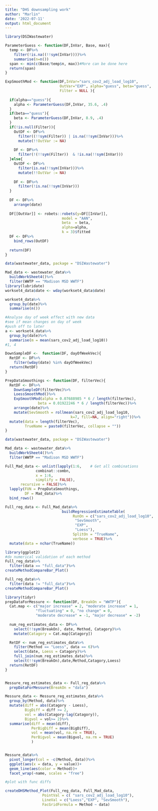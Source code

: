 ```yaml
---
title: "DHS downsampling work"
author: "Marlin"
date: '2022-07-11'
output: html_document
---
```


```r
library(DSIWastewater)
```

```r
ParameterGuess <- function(DF,InVar, Base, max){
  temp <- DF%>%
    filter(!is.na((!!sym(InVar))))%>%
    summarise(n=n())
  span <- min(c(Base/temp$n, max))#More can be done here
  return(span)
}

ExpSmoothMod <- function(DF,InVar="sars_cov2_adj_load_log10",
                         OutVar="EXP", alpha="guess", beta="guess",
                         Filter = NULL ){
  
  if(alpha=="guess"){
    alpha <- ParameterGuess(DF,InVar, 35.6, .4)
  }
  if(beta=="guess"){
    beta <- ParameterGuess(DF,InVar, 8.9, .4)
  }
  if(!is.null(Filter)){
    OutDF <- DF%>%
      filter((!!sym(Filter)) | is.na(!!sym(InVar)))%>%
      mutate(!!OutVar := NA)
    
    DF <- DF%>%
      filter(!(!!sym(Filter))  & !is.na(!!sym(InVar)))
  }else{
    OutDF <- DF%>%
      filter(is.na(!!sym(InVar)))%>%
      mutate(!!OutVar := NA)
    
    DF <- DF%>%
      filter(!is.na(!!sym(InVar)))
  }
  
  DF <- DF%>%
    arrange(date)
  
  DF[[OutVar]] <- robets::robets(y=DF[[InVar]],
                          model = "AAN",
                          beta  = beta,
                          alpha=alpha,
                          k = 3)$fitted
  DF <- DF%>%
    bind_rows(OutDF)
  
  return(DF)
}

```

```r
data(wastewater_data, package = "DSIWastewater")

Mad_data <- wastewater_data%>%
  buildWorkSheet4()%>%
  filter(WWTP == "Madison MSD WWTF")
library(lubridate)
workset4_data$date <- wday(workset4_data$date)

workset4_data%>%
  group_by(date)%>%
  summarise(n())
```

```r
#Analyse day of week effect with new data
#see if mean changes on day of week
#push off to later
a <- workset4_data%>%
  group_by(date)%>%
  summarise(m = mean(sars_cov2_adj_load_log10))
#1, 4
```

```r
DownSampleDF <-  function(DF, dayOfWeekVec){
  RetDF <- DF%>%
    filter(wday(date) %in% dayOfWeekVec)
  return(RetDF)
}

PrepDataSmoothings <- function(DF, filterVec){
  RetDF <- DF%>%
    DownSampleDF(filterVec)%>%
    LoessSmoothMod()%>%
    ExpSmoothMod(alpha = 0.07688985 * 6 / length(filterVec),
               beta = 0.01922246 * 6 / length(filterVec))%>%
    arrange(date)%>%
    mutate(SevSmooth = rollmean(sars_cov2_adj_load_log10,
                              k=7, fill=NA, align="right"))%>%
  mutate(data = length(filterVec),
         TrueName = paste0(filterVec, collapse = ""))
}
```

```r
data(wastewater_data, package = "DSIWastewater")

Mad_data <- wastewater_data%>%
  buildWorkSheet4()%>%
  filter(WWTP == "Madison MSD WWTF")

Full_Mad_data <- unlist(lapply(1:6,    # Get all combinations
              combinat::combn, 
              x = 1:6,
              simplify = FALSE), 
       recursive = FALSE)%>%
  lapply(FUN = PrepDataSmoothings,
         DF = Mad_data)%>%
  bind_rows()

```

```r

Full_reg_data <- Full_Mad_data%>%
                          buildRegressionEstimateTable(
                               RunOn = c("sars_cov2_adj_load_log10",
                                "SevSmooth",
                                "EXP",
                                "Loess"),
                               SplitOn = "TrueName",
                               verbose = TRUE)%>%
  mutate(data = nchar(TrueName))
```

```r
library(ggplot2)
#do numerical validation of each method
Full_reg_data%>%
  filter(data == "full_data")%>%
createMethodCompareBar_Plot()

Full_reg_data%>%
  filter(data != "full_data")%>%
createMethodCompareBar_Plot()
```

```r
library(tidyr)
prepDataForMessure <- function(DF, BreakOn = "WWTP"){
  Cat.map <- c("major increase" = 2, "moderate increase" = 1, 
              "fluctuating" = 0, "no change" = 0,
              "moderate decrease" = -1, "major decrease" = -2)
  
  num_reg_estimates_data <- DF%>%
    select(!!sym(BreakOn), date, Method, Catagory)%>%
    mutate(Catagory = Cat.map[Catagory])

  RetDF <- num_reg_estimates_data%>%
    filter(Method == "Loess", data == 6)%>%
    select(date, Loess = Catagory)%>%
    full_join(num_reg_estimates_data)%>%
    select(!!sym(BreakOn),date,Method,Catagory,Loess)
  return(RetDF)
}


Messure_reg_estimates_data <- Full_reg_data%>%
  prepDataForMessure(BreakOn = "data")

Messure_data <- Messure_reg_estimates_data%>%
  group_by(Method, data)%>%
  mutate(diff = abs(Catagory - Loess),
         BigDiff = diff >= 2,
         vol = abs(Catagory-lag(Catagory)),
         Bigvol = vol>= 2)%>%
  summarise(diff = mean(diff),
            PerBigDiff = mean(BigDiff),
            vol = mean(vol, na.rm = TRUE),
            PerBigvol = mean(Bigvol, na.rm = TRUE)
            )


Messure_data%>%
  pivot_longer(col = -c(Method, data))%>%
  ggplot(aes(x = data, y = value))+
  geom_line(aes(color = Method))+
  facet_wrap(~name, scales = "free")
```

```r
#plot with func diffs 

createDHSMethod_Plot(Full_reg_data, Full_Mad_data, 
                 PointVal = c( "sars_cov2_adj_load_log10"),
                 LineVal = c("Loess","EXP", "SevSmooth"),
                 FacGridFormula = Method ~ data)
```
